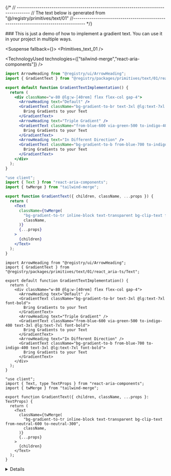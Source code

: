 
{/*
// ------------------------------------------------------------------------------------
    //	The text below is generated from "@/registry/primitives/text/01"
//------------------------------------------------------------------------------------
*/}

<Wrapper>
<Title>Gradient Text</Title>
### This is just a demo of how to implement a gradient text. You can use it in your project in multiple ways.

<WrapperToggle >
<Preview>



<Suspense fallback={<Skeleton className="h-60 rounded-lg" />}>
<Display>
<Primitives_text_01 />
</Display>
</Suspense>

</Preview>

<Implementation>

<TechnologyUsed technologies={["tailwind-merge","react-aria-components"]} />
<CodeBlock variant="gradient-text">

```react_aria|js|example.jsx
import ArrowHeading from "@registry/ui/ArrowHeading";
import { GradientText } from "@registry/packages/primitives/text/01/react_aria-js/Text";

export default function GradientTextImplementation() {
  return (
    <div className="w-80 @lg:w-[40rem] flex flex-col gap-4">
      <ArrowHeading text="Default" />
      <GradientText className="bg-gradient-to-br text-3xl @lg:text-7xl font-bold">
        Bring Gradients to your Text
      </GradientText>
      <ArrowHeading text="Triple Gradient" />
      <GradientText className="from-blue-600 via-green-500 to-indigo-400 text-3xl @lg:text-7xl font-bold">
        Bring Gradients to your Text
      </GradientText>
      <ArrowHeading text="In Different Direction" />
      <GradientText className="bg-gradient-to-b from-blue-700 to-indigo-400 text-3xl @lg:text-7xl font-bold">
        Bring Gradients to your Text
      </GradientText>
    </div>
  );
}

```

```react_aria|js|Text.jsx
"use client";
import { Text } from "react-aria-components";
import { twMerge } from "tailwind-merge";

export function GradientText({ children, className, ...props }) {
  return (
    <Text
      className={twMerge(
        "bg-gradient-to-tr inline-block text-transparent bg-clip-text from-neutral-600 to-neutral-300",
        className,
      )}
      {...props}
    >
      {children}
    </Text>
  );
}

```

```react_aria|ts|example.tsx
import ArrowHeading from "@registry/ui/ArrowHeading";
import { GradientText } from "@registry/packages/primitives/text/01/react_aria-ts/Text";

export default function GradientTextImplementation() {
  return (
    <div className="w-80 @lg:w-[40rem] flex flex-col gap-4">
      <ArrowHeading text="Default" />
      <GradientText className="bg-gradient-to-br text-3xl @lg:text-7xl font-bold">
        Bring Gradients to your Text
      </GradientText>
      <ArrowHeading text="Triple Gradient" />
      <GradientText className="from-blue-600 via-green-500 to-indigo-400 text-3xl @lg:text-7xl font-bold">
        Bring Gradients to your Text
      </GradientText>
      <ArrowHeading text="In Different Direction" />
      <GradientText className="bg-gradient-to-b from-blue-700 to-indigo-400 text-3xl @lg:text-7xl font-bold">
        Bring Gradients to your Text
      </GradientText>
    </div>
  );
}

```

```react_aria|ts|Text.tsx
"use client";
import { Text, type TextProps } from "react-aria-components";
import { twMerge } from "tailwind-merge";

export function GradientText({ children, className, ...props }: TextProps) {
  return (
    <Text
      className={twMerge(
        "bg-gradient-to-tr inline-block text-transparent bg-clip-text from-neutral-600 to-neutral-300",
        className,
      )}
      {...props}
    >
      {children}
    </Text>
  );
}

```

</CodeBlock>
<Details>


</Details>
</Implementation>
</WrapperToggle>
</Wrapper>
